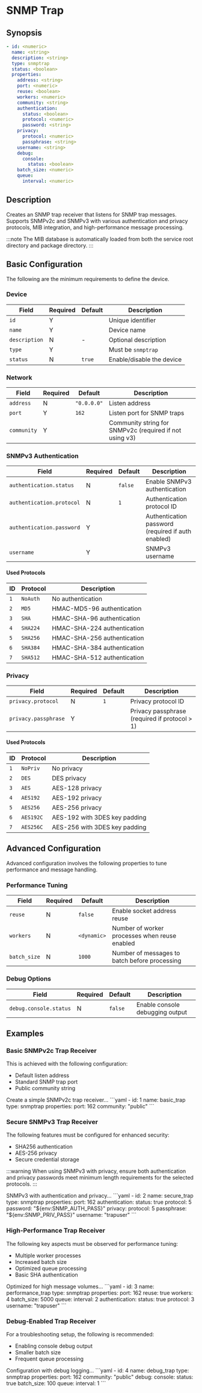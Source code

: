 
# SNMP Trap

## Synopsis

```yaml
- id: <numeric>
  name: <string>
  description: <string>
  type: snmptrap
  status: <boolean>
  properties:
    address: <string>
    port: <numeric>
    reuse: <boolean>
    workers: <numeric>
    community: <string>
    authentication:
      status: <boolean>
      protocol: <numeric>
      password: <string>
    privacy:
      protocol: <numeric>
      passphrase: <string>
    username: <string>
    debug:
      console:
        status: <boolean>
    batch_size: <numeric>
    queue:
      interval: <numeric>
```

## Description

Creates an SNMP trap receiver that listens for SNMP trap messages. Supports SNMPv2c and SNMPv3 with various authentication and privacy protocols, MIB integration, and high-performance message processing.

:::note
The MIB database is automatically loaded from both the service root directory and package directory.
:::

## Basic Configuration

The following are the minimum requirements to define the device.

### Device

|Field|Required|Default|Description|
|---|---|---|---|
|`id`|Y||Unique identifier|
|`name`|Y||Device name|
|`description`|N|-|Optional description|
|`type`|Y||Must be `snmptrap`|
|`status`|N|`true`|Enable/disable the device|

### Network

|Field|Required|Default|Description|
|---|---|---|---|
|`address`|N|`"0.0.0.0"`|Listen address|
|`port`|Y|`162`|Listen port for SNMP traps|
|`community`|Y||Community string for SNMPv2c (required if not using v3)|

### SNMPv3 Authentication

|Field|Required|Default|Description|
|---|---|---|---|
|`authentication.status`|N|`false`|Enable SNMPv3 authentication|
|`authentication.protocol`|N|`1`|Authentication protocol ID|
|`authentication.password`|Y||Authentication password (required if auth enabled)|
|`username`|Y||SNMPv3 username|

#### Used Protocols

|ID|Protocol|Description|
|---|---|---|
|`1`|`NoAuth`|No authentication|
|`2`|`MD5`|HMAC-MD5-96 authentication|
|`3`|`SHA`|HMAC-SHA-96 authentication|
|`4`|`SHA224`|HMAC-SHA-224 authentication|
|`5`|`SHA256`|HMAC-SHA-256 authentication|
|`6`|`SHA384`|HMAC-SHA-384 authentication|
|`7`|`SHA512`|HMAC-SHA-512 authentication|

### Privacy

|Field|Required|Default|Description|
|---|---|---|---|
|`privacy.protocol`|N|`1`|Privacy protocol ID|
|`privacy.passphrase`|Y||Privacy passphrase (required if protocol > 1)|

#### Used Protocols

|ID|Protocol|Description|
|---|---|---|
|`1`|`NoPriv`|No privacy|
|`2`|`DES`|DES privacy|
|`3`|`AES`|AES-128 privacy|
|`4`|`AES192`|AES-192 privacy|
|`5`|`AES256`|AES-256 privacy|
|`6`|`AES192C`|AES-192 with 3DES key padding|
|`7`|`AES256C`|AES-256 with 3DES key padding|

## Advanced Configuration

Advanced configuration involves the following properties to tune performance and message handling.

### Performance Tuning

|Field|Required|Default|Description|
|---|---|---|---|
|`reuse`|N|`false`|Enable socket address reuse|
|`workers`|N|`<dynamic>`|Number of worker processes when reuse enabled|
|`batch_size`|N|`1000`|Number of messages to batch before processing|

### Debug Options

|Field|Required|Default|Description|
|---|---|---|---|
|`debug.console.status`|N|`false`|Enable console debugging output|

## Examples

### Basic SNMPv2c Trap Receiver

This is achieved with the following configuration:

- Default listen address
- Standard SNMP trap port
- Public community string

<ExampleGrid>
  <CommentCol>
    Create a simple SNMPv2c trap receiver...
  </CommentCol>
  <CodeCol>
    ```yaml
    - id: 1
      name: basic_trap
      type: snmptrap
      properties:
        port: 162
        community: "public"
    ```
  </CodeCol>
</ExampleGrid>

### Secure SNMPv3 Trap Receiver

The following features must be configured for enhanced security:

- SHA256 authentication
- AES-256 privacy
- Secure credential storage

:::warning
When using SNMPv3 with privacy, ensure both authentication and privacy passwords meet minimum length requirements for the selected protocols.
:::

<ExampleGrid>
  <CommentCol>
    SNMPv3 with authentication and privacy...
  </CommentCol>
  <CodeCol>
    ```yaml
    - id: 2
      name: secure_trap
      type: snmptrap
      properties:
        port: 162
        authentication:
          status: true
          protocol: 5
          password: "${env:SNMP_AUTH_PASS}"
        privacy:
          protocol: 5
          passphrase: "${env:SNMP_PRIV_PASS}"
        username: "trapuser"
    ```
  </CodeCol>
</ExampleGrid>

### High-Performance Trap Receiver

The following key aspects must be observed for performance tuning:

- Multiple worker processes
- Increased batch size
- Optimized queue processing
- Basic SHA authentication

<ExampleGrid>
  <CommentCol>
    Optimized for high message volumes...
  </CommentCol>
  <CodeCol>
    ```yaml
    - id: 3
      name: performance_trap
      type: snmptrap
      properties:
        port: 162
        reuse: true
        workers: 4
        batch_size: 5000
        queue:
          interval: 2
        authentication:
          status: true
          protocol: 3
        username: "trapuser"
    ```
  </CodeCol>
</ExampleGrid>

### Debug-Enabled Trap Receiver

For a troubleshooting setup, the following is recommended:

- Enabling console debug output
- Smaller batch size
- Frequent queue processing

<ExampleGrid>
  <CommentCol>
    Configuration with debug logging...
  </CommentCol>
  <CodeCol>
    ```yaml
    - id: 4
      name: debug_trap
      type: snmptrap
      properties:
        port: 162
        community: "public"
        debug:
          console:
            status: true
        batch_size: 100
        queue:
          interval: 1
    ```
  </CodeCol>
</ExampleGrid>
